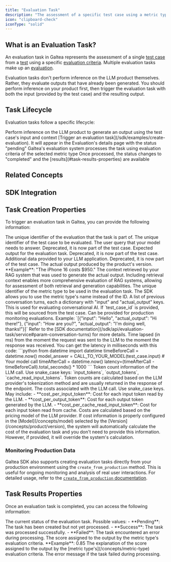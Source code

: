 ```yaml
---
title: "Evaluation Task"
description: "The assessment of a specific test case using a metric type"
icon: "clipboard-check"
iconType: "solid"
---
```



## What is an Evaluation Task?

An evaluation task in Galtea represents the assessment of a single [test case](/concepts/product/test/case) from a [test](/concepts/product/test) using a specific [evaluation criteria](/concepts/metric-type). Multiple evaluation tasks make up an [evaluation](/concepts/product/evaluation).

<Note>Evaluation tasks don't perform inference on the LLM product themselves. Rather, they evaluate outputs that have already been generated. You should perform inference on your product first, then trigger the evaluation task with both the input (provided by the test case) and the resulting output.</Note>

## Task Lifecycle

Evaluation tasks follow a specific lifecycle:

<Steps>
  <Step title="Inference">Perform inference on the LLM product to generate an output using the test case's input and context</Step>
  <Step title="Creation">[Trigger an evaluation task](/sdk/examples/create-evaluation). It will appear in the Evaluation's details page with the status "pending"</Step>
  <Step title="Processing">Galtea's evaluation system processes the task using evaluation criteria of the selected metric type</Step>
  <Step title="Completion">Once processed, the status changes to "completed" and the [results](#task-results-properties) are available</Step>
</Steps>

## Related Concepts

<CardGroup cols={2}>
  <TestCard />
  <TestCaseCard />
  <EvaluationCard />
  <MetricTypeCard />
</CardGroup>

## SDK Integration

<SDKEvaluationTaskServiceCard />

## Task Creation Properties

To trigger an evaluation task in Galtea, you can provide the following information:

<ResponseField name="Evaluation" type="ID (text)" required>
  The unique identifier of the evaluation that the task is part of.
</ResponseField>

<ResponseField name="Test Case" type="ID (text)" required>
  The unique identifier of the test case to be evaluated.
</ResponseField>

<ResponseField name="Input" type="string" deprecated>
  The user query that your model needs to answer. Deprecated, it is now part of the test case.
</ResponseField>

<ResponseField name="Expected Output" type="string" deprecated>
  Expected output for the evaluation task. Deprecated, it is now part of the test case.
</ResponseField>

<ResponseField name="Context" type="string" deprecated>
  Additional data provided to your LLM application. Deprecated, it is now part of the test case.
</ResponseField>

<ResponseField name="Actual Output" type="String" required>
  The actual output produced by the product's version. **Example**: "The iPhone 16 costs $950."
</ResponseField>

<ResponseField name="Retrieval Context" type="string">
  The context retrieved by your RAG system that was used to generate the actual output.
  <Note>
    Including retrieval context enables more comprehensive evaluation of RAG systems, allowing for assessment of both retrieval and generation capabilities.
  </Note>
</ResponseField>

<ResponseField name="Metric Type" type="ID (text)" required>
  The unique identifier of the metric type to be used in the evaluation task.
  <Info>The SDK allows you to use the metric type's name instead of the ID.</Info>
</ResponseField>

<ResponseField name="Conversation Turns" type="List[Dict[str, str]]">
  A list of previous conversation turns, each a dictionary with "input" and "actual_output" keys. This is used for evaluating conversational AI. If `test_case_id` is provided, this will be sourced from the test case. Can be provided for production monitoring evaluations.
  Example: `[{"input": "Hello", "actual_output": "Hi there!"}, {"input": "How are you?", "actual_output": "I'm doing well, thanks!"}]`
  Refer to the [SDK documentation](/sdk/api/evaluation-task/service#param-conversation-turns) for more details.
</ResponseField>

<ResponseField name="Latency" type="float">
  Time lapsed (in ms) from the moment the request was sent to the LLM to the moment the response was received.
  <Note>
    You can get the latency in milliseconds with this code:
    ```python
      from datetime import datetime
      timeBeforeCall = datetime.now()
      model_answer = CALL_TO_YOUR_MODEL(test_case.input) # Your model call
      timeAfterCall = datetime.now()
      latency=(timeAfterCall - timeBeforeCall).total_seconds() * 1000
    ```
  </Note>
</ResponseField>

<ResponseField name="Usage Info" type="Object">
  Token count information of the LLM call. Use snake_case keys: `input_tokens`, `output_tokens`, `cache_read_input_tokens`.
  <Note>
    Token counts are calculated based on the LLM provider's tokenization method and are usually returned in the response of the endpoint.
  </Note>
</ResponseField>

<ResponseField name="Cost Info" type="Object">
  The costs associated with the LLM call. Use snake_case keys. May include:
  - **cost_per_input_token**: Cost for each input token read by the LLM.
  - **cost_per_output_token**: Cost for each output token generated by the LLM.
  - **cost_per_cache_read_input_token**: Cost for each input token read from cache.
  <Note>
    Costs are calculated based on the pricing model of the LLM provider.
  </Note>
  <Warning>
    If cost information is properly configured in the [Model](/concepts/model) selected by the [Version](/concepts/product/version), the system will automatically calculate the cost of the evaluation task and you don't need to provide this information. However, if provided, it will override the system's calculation.
  </Warning>
</ResponseField>

### Monitoring Production Data
Galtea SDK also supports creating evaluation tasks directly from your production environment using the `create_from_production` method. This is useful for ongoing monitoring and analysis of real user interactions. For detailed usage, refer to the [`create_from_production` documentation](/sdk/api/evaluation-task/service#monitoring-user-interactions-in-production).

## Task Results Properties

Once an evaluation task is completed, you can access the following information:

<ResponseField name="Status" type="Enum">
  The current status of the evaluation task.
  Possible values:
  - **Pending**: The task has been created but not yet processed.
  - **Success**: The task was processed successfully.
  - **Failed**: The task encountered an error during processing.
</ResponseField>

<ResponseField name="Score" type="Number">
  The score assigned to the output by the metric type's evaluation criteria. **Example**: 0.85
</ResponseField>

<ResponseField name="Reason" type="Text">
  The explanation of the score assigned to the output by the [metric type's](/concepts/metric-type) evaluation criteria.
</ResponseField>

<ResponseField name="Error" type="Text">
  The error message if the task failed during processing.
</ResponseField>